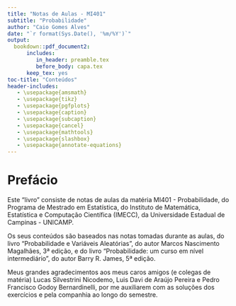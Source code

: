 ```yaml
---
title: "Notas de Aulas - MI401"
subtitle: "Probabilidade"
author: "Caio Gomes Alves"
date: "`r format(Sys.Date(), '%m/%Y')`"
output:
  bookdown::pdf_document2:
      includes:
         in_header: preamble.tex
         before_body: capa.tex
      keep_tex: yes
toc-title: "Conteúdos"
header-includes:
   - \usepackage{amsmath}
   - \usepackage{tikz}
   - \usepackage{pgfplots}
   - \usepackage{caption}
   - \usepackage{subcaption}
   - \usepackage{cancel}
   - \usepackage{mathtools}
   - \usepackage{slashbox}
   - \usepackage{annotate-equations}
---
```


\newpage

# Prefácio

Este "livro" consiste de notas de aulas da matéria MI401 - Probabilidade, do Programa de Mestrado em Estatística, do Instituto de Matemática, Estatística e Computação Científica (IMECC), da Universidade Estadual de Campinas - UNICAMP.

Os seus conteúdos são baseados nas notas tomadas durante as aulas, do livro "Probabilidade e Variáveis Aleatórias", do autor Marcos Nascimento Magalhães, 3ª edição, e do livro "Probabilidade: um curso em nível intermediário", do autor Barry R. James, 5ª edição.

Meus grandes agradecimentos aos meus caros amigos (e colegas de matéria) Lucas Silvestrini Nicodemo, Luis Davi de Araújo Pereira e Pedro Francisco Godoy Bernardinelli, por me auxiliarem com as soluções dos exercícios e pela companhia ao longo do semestre.

\newpage
